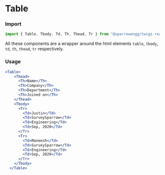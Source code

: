 
# Table

### Import

```jsx
import { Table, Tbody, Td, Th, Thead, Tr } from "@sparrowengg/twigs-react";
```

All these components are a wrapper around the html elements `table`, `tbody`, `td`, `th`, `thead`, `tr` respectively.

### Usage 

<PlaygroundLink name='calendar' />

```jsx
<Table>
    <Thead>
      <Th>Name</Th>
      <Th>Company</Th>
      <Th>Department</Th>
      <Th>Joined on</Th>
    </Thead>
    <Tbody>
      <Tr>
        <Td>Justin</Td>
        <Td>SurveySparrow</Td>
        <Td>Engineering</Td>
        <Td>Sep, 2020</Td>
      </Tr>
      <Tr>
        <Td>Maneesh</Td>
        <Td>SurveySparrow</Td>
        <Td>Engineering</Td>
        <Td>Sep, 2020</Td>
      </Tr>
    </Tbody>
  </Table>
```